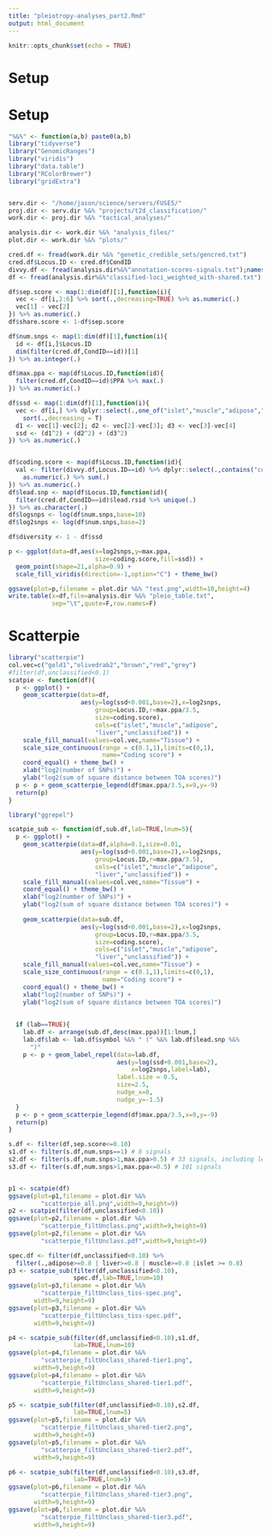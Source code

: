 ```yaml
---
title: "pleiotropy-analyses_part2.Rmd"
output: html_document
---
```


```r
knitr::opts_chunk$set(echo = TRUE)
```

# Setup 

# Setup 

```r

"%&%" <- function(a,b) paste0(a,b)
library("tidyverse")
library("GenomicRanges")
library("viridis")
library("data.table")
library("RColorBrewer")
library("gridExtra")


serv.dir <- "/home/jason/science/servers/FUSE5/"
proj.dir <- serv.dir %&% "projects/t2d_classification/"
work.dir <- proj.dir %&% "tactical_analyses/"

analysis.dir <- work.dir %&% "analysis_files/"
plot.dir <- work.dir %&% "plots/"

cred.df <- fread(work.dir %&% "genetic_credible_sets/gencred.txt")
cred.df$Locus.ID <- cred.df$CondID
divvy.df <- fread(analysis.dir%&%"annotation-scores-signals.txt");names(divvy.df)[1]<-"Locus.ID"
df <- fread(analysis.dir%&%"classified-loci_weighted_with-shared.txt")

```


```r

df$sep.score <- map(1:dim(df)[1],function(i){
  vec <- df[i,2:6] %>% sort(.,decreasing=TRUE) %>% as.numeric(.)
  vec[1] - vec[2]
}) %>% as.numeric(.)
df$share.score <- 1-df$sep.score

df$num.snps <- map(1:dim(df)[1],function(i){
  id <- df[i,]$Locus.ID
  dim(filter(cred.df,CondID==id))[1]
}) %>% as.integer(.)

df$max.ppa <- map(df$Locus.ID,function(id){
  filter(cred.df,CondID==id)$PPA %>% max(.)
}) %>% as.numeric(.)

df$ssd <- map(1:dim(df)[1],function(i){
  vec <- df[i,] %>% dplyr::select(.,one_of("islet","muscle","adipose","liver")) %>% as.numeric(.) %>% 
    sort(.,decreasing = T)
  d1 <- vec[1]-vec[2]; d2 <- vec[2]-vec[3]; d3 <- vec[3]-vec[4]
  ssd <- (d1^2) + (d2^2) + (d3^2)
}) %>% as.numeric(.)


df$coding.score <- map(df$Locus.ID,function(id){
  val <- filter(divvy.df,Locus.ID==id) %>% dplyr::select(.,contains("coding")) %>%
    as.numeric(.) %>% sum(.)
}) %>% as.numeric(.) 
df$lead.snp <- map(df$Locus.ID,function(id){
  filter(cred.df,CondID==id)$lead.rsid %>% unique(.)
}) %>% as.character(.)
df$logsnps <- log(df$num.snps,base=10)
df$log2snps <- log(df$num.snps,base=2)

```


```r

df$diversity <- 1 - df$ssd

p <- ggplot(data=df,aes(x=log2snps,y=max.ppa,
                        size=coding.score,fill=ssd)) + 
  geom_point(shape=21,alpha=0.9) + 
  scale_fill_viridis(direction=-1,option="C") + theme_bw()

ggsave(plot=p,filename = plot.dir %&% "test.png",width=10,height=4)
write.table(x=df,file=analysis.dir %&% "pleio_table.txt",
            sep="\t",quote=F,row.names=F)

```


# Scatterpie 


```r
library("scatterpie")
col.vec=c("gold1","olivedrab2","brown","red","grey")
#filter(df,unclassified<0.1)
scatpie <- function(df){
  p <- ggplot() + 
    geom_scatterpie(data=df,
                    aes(y=log(ssd+0.001,base=2),x=log2snps,
                        group=Locus.ID,r=max.ppa/3.5,
                        size=coding.score),
                        cols=c("islet","muscle","adipose",
                        "liver","unclassified")) + 
    scale_fill_manual(values=col.vec,name="Tissue") + 
    scale_size_continuous(range = c(0.1,1),limits=c(0,1),
                          name="Coding score") +
    coord_equal() + theme_bw() + 
    xlab("log2(number of SNPs)") + 
    ylab("log2(sum of square distance between TOA scores)") 
  p <- p + geom_scatterpie_legend(df$max.ppa/3.5,x=9,y=-9)  
  return(p)
}
```


```r

library("ggrepel")

scatpie_sub <- function(df,sub.df,lab=TRUE,lnum=5){
  p <- ggplot() + 
    geom_scatterpie(data=df,alpha=0.1,size=0.01,
                    aes(y=log(ssd+0.001,base=2),x=log2snps,
                        group=Locus.ID,r=max.ppa/3.5),
                        cols=c("islet","muscle","adipose",
                        "liver","unclassified")) + 
    scale_fill_manual(values=col.vec,name="Tissue") + 
    coord_equal() + theme_bw() + 
    xlab("log2(number of SNPs)") + 
    ylab("log2(sum of square distance between TOA scores)") +
    
    geom_scatterpie(data=sub.df,
                    aes(y=log(ssd+0.001,base=2),x=log2snps,
                        group=Locus.ID,r=max.ppa/3.5,
                        size=coding.score),
                        cols=c("islet","muscle","adipose",
                        "liver","unclassified")) + 
    scale_fill_manual(values=col.vec,name="Tissue") + 
    scale_size_continuous(range = c(0.1,1),limits=c(0,1),
                          name="Coding score") +
    coord_equal() + theme_bw() + 
    xlab("log2(number of SNPs)") + 
    ylab("log2(sum of square distance between TOA scores)") 
  
  
  if (lab==TRUE){
    lab.df <- arrange(sub.df,desc(max.ppa))[1:lnum,]
    lab.df$lab <- lab.df$symbol %&% " (" %&% lab.df$lead.snp %&%
      ")"
    p <- p + geom_label_repel(data=lab.df,
                              aes(y=log(ssd+0.001,base=2),
                                  x=log2snps,label=lab),
                              label.size = 0.5,
                              size=2.5,
                              nudge_x=0,
                              nudge_y=-1.5)    
  }
  p <- p + geom_scatterpie_legend(df$max.ppa/3.5,x=9,y=-9)  
  return(p)
}


```



```r

s.df <- filter(df,sep.score<=0.10)
s1.df <- filter(s.df,num.snps==1) # 8 signals 
s2.df <- filter(s.df,num.snps>1,max.ppa>0.5) # 33 signals, including lead signal at TCF7L2, and two signals at HNF4A
s3.df <- filter(s.df,num.snps>1,max.ppa<=0.5) # 101 signals 


p1 <- scatpie(df)
ggsave(plot=p1,filename = plot.dir %&%
         "scatterpie_all.png",width=9,height=9)
p2 <- scatpie(filter(df,unclassified<0.10))
ggsave(plot=p2,filename = plot.dir %&%
         "scatterpie_filtUnclass.png",width=9,height=9)
ggsave(plot=p2,filename = plot.dir %&%
         "scatterpie_filtUnclass.pdf",width=9,height=9)

spec.df <- filter(df,unclassified<0.10) %>% 
  filter(.,adipose>=0.8 | liver>=0.8 | muscle>=0.8 |islet >= 0.8)
p3 <- scatpie_sub(filter(df,unclassified<0.10),
                  spec.df,lab=TRUE,lnum=10)
ggsave(plot=p3,filename = plot.dir %&%
         "scatterpie_filtUnclass_tiss-spec.png",
       width=9,height=9)
ggsave(plot=p3,filename = plot.dir %&%
         "scatterpie_filtUnclass_tiss-spec.pdf",
       width=9,height=9)

p4 <- scatpie_sub(filter(df,unclassified<0.10),s1.df,
                  lab=TRUE,lnum=10)
ggsave(plot=p4,filename = plot.dir %&%
         "scatterpie_filtUnclass_shared-tier1.png",
       width=9,height=9)
ggsave(plot=p4,filename = plot.dir %&%
         "scatterpie_filtUnclass_shared-tier1.pdf",
       width=9,height=9)

p5 <- scatpie_sub(filter(df,unclassified<0.10),s2.df,
                  lab=TRUE,lnum=5)
ggsave(plot=p5,filename = plot.dir %&%
         "scatterpie_filtUnclass_shared-tier2.png",
       width=9,height=9)
ggsave(plot=p5,filename = plot.dir %&%
         "scatterpie_filtUnclass_shared-tier2.pdf",
       width=9,height=9)

p6 <- scatpie_sub(filter(df,unclassified<0.10),s3.df,
                  lab=TRUE,lnum=5)
ggsave(plot=p6,filename = plot.dir %&%
         "scatterpie_filtUnclass_shared-tier3.png",
       width=9,height=9)
ggsave(plot=p6,filename = plot.dir %&%
         "scatterpie_filtUnclass_shared-tier3.pdf",
       width=9,height=9)
```

